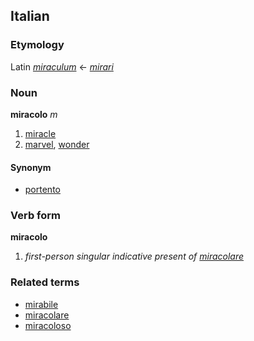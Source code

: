 ==Italian==
===Etymology===
Latin ''[[miraculum]]'' ← ''[[mirari]]''
===Noun===
'''miracolo''' ''m''

# [[miracle]]
# [[marvel]], [[wonder]]

====Synonym====
*[[portento]]

===Verb form===
'''miracolo'''

# ''first-person singular indicative present of [[miracolare]]''

===Related terms===
*[[mirabile]]
*[[miracolare]]
*[[miracoloso]]